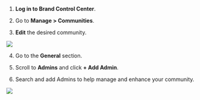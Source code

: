 

1.  **Log in to Brand Control Center**.
    
2.  Go to **Manage > Communities**.
    
3.  **Edit** the desired community.
    

![](https://lh7-rt.googleusercontent.com/docsz/AD_4nXeykaNC0CnIYlnYK3dtblnJk49F4Ev3o5G0D_LY6pWtPZ0qLIFwxhslD9L32QthWAsfaosuzXgbElmkv37c2_F7EK3-2NPqhFIMf7FrkS55Z8dF64lT_-YHFzlLMa1HLfVUIvrGFtXj8f1cVnVcS0CTviE?key=RIXurzACOJe1tR2PDKeDPg)

  

4.  Go to the **General** section.
    
5.  Scroll to **Admins** and click **+ Add Admin**.
    
6.  Search and add Admins to help manage and enhance your community.
    

  

![](https://lh7-rt.googleusercontent.com/docsz/AD_4nXf2oNC9hwV0kHOCU30GK4wBU5IUAFYy_qODCegh-aKps-nEoQifxGRCUFBTFGD8WPmEB39_130KYSa8BvEd3_2MPZQM4k9zigqB_0GMG2kouKKzEDitFm4ZK2ztAD25-bj_qszmeYrXbuf5Jzs21NfZdCpI?key=RIXurzACOJe1tR2PDKeDPg)
